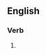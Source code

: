 {{also|co-opting}}
==English==

===Verb===
{{head|en|verb form}}

# {{present participle of|en|coopt|nocat=1}}